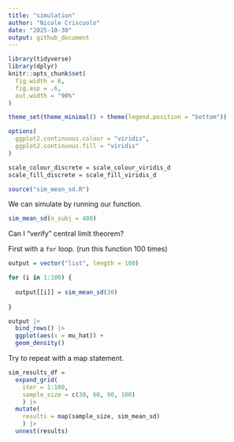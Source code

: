 ```yaml
---
title: "simulation"
author: "Nicole Criscuolo"
date: "2025-10-30"
output: github_document
---
```


```r
library(tidyverse)
library(dplyr)
knitr::opts_chunk$set(
  fig.width = 6,
  fig.asp = .6,
  out.width = "90%"
)

theme_set(theme_minimal() + theme(legend.position = "bottom"))

options(
  ggplot2.continuous.colour = "viridis",
  ggplot2.continuous.fill = "viridis"
)

scale_colour_discrete = scale_colour_viridis_d
scale_fill_discrete = scale_fill_viridis_d

source("sim_mean_sd.R")
```

We can simulate by running our function.

```r
sim_mean_sd(n_subj = 400)
```

Can I "verify" central limit theorem?

First with a `for` loop. (run this function 100 times)
```r
output = vector("list", length = 100)

for (i in 1:100) {
  
  output[[i]] = sim_mean_sd(30)
  
}

output |> 
  bind_rows() |> 
  ggplot(aes(x = mu_hat)) +
  geom_density()
```

Try to repeat with a map statement.

```r
sim_results_df =
  expand_grid(
    iter = 1:100,
    sample_size = c(30, 60, 90, 100)
    ) |> 
  mutate(
    results = map(sample_size, sim_mean_sd)
    ) |> 
  unnest(results)
```














